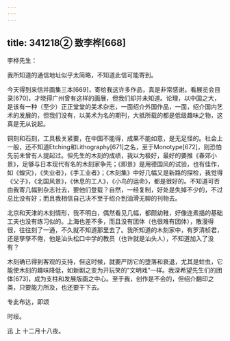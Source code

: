 ```yaml
---
---
---
```

title: 341218② 致李桦[668]
---




李桦先生：

我所知道的通信地址似乎太简略，不知道此信可能寄到。

今天得到来信并画集三本[669]，寄给我这许多作品，真是非常感谢。看展览会目录[670]，才晓得广州曾有这样的画展，但我们却并未知道。论理，以中国之大，是该有一种（至少）正正堂堂的美术杂志，一面绍介外国作品，一面，绍介国内艺术的发展的，但我们没有，以美术为名的期刊，大抵所载的都是低级趣味之物，这真是无从说起。

铜刻和石刻，工具极关紧要，在中国不能得，成果不能如意，是无足怪的。社会上一般，还不知道Etching和Lithography[671]之名，至于Monotype[672]，则恐怕先前未曾有人提起过。但先生的木刻的成绩，我以为极好，最好的要推《春郊小景》，足够与日本现代有名的木刻家争先；《即景》是用德国风的试验，也有佳作，如《蝗灾》，《失业者》，《手工业者》；《木刻集》中好几幅又是新路的探检，我觉得《父子》，《北国风景》，《休息的工人》，《小鸟的运命》，都是很好的。不知道可否由我寄几幅到杂志社去，要他们登载？自然，一经复制，好处是失掉不少的，不过总比没有好；而且我相信自己决不至于绍介到油滑无聊的刊物去。

北京和天津的木刻情形，我不明白，偶然看见几幅，都颇幼稚，好像连素描的基础工夫也没有练习似的。上海也差不多，而且没有团体（也很难有团体），散漫得很，往往刻了一通，不久就不知道那里去了。我所知道的木刻家中，有罗清桢君，还是孳孳不倦，他是汕头松口中学的教员（也许就是汕头人），不知道加入了没有？

木刻确已得到客观的支持，但这时候，就要严防它的堕落和衰退，尤其是蛀虫，它能使木刻的趣味降低，如新剧之变为开玩笑的“文明戏”一样。我深希望先生们的团体[673]，成为支柱和发展版画之中心。至于我，创作是不会的，但绍介翻印之类，只要能力所及，也还要干下去。

专此布达，即颂

时绥。

迅 上 十二月十八夜。